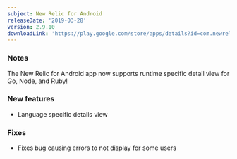 ```yaml
---
subject: New Relic for Android
releaseDate: '2019-03-28'
version: 2.9.10
downloadLink: 'https://play.google.com/store/apps/details?id=com.newrelic.rpm'
---
```


### Notes

The New Relic for Android app now supports runtime specific detail view for Go, Node, and Ruby!

### New features

* Language specific details view

### Fixes

* Fixes bug causing errors to not display for some users
